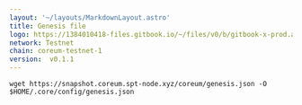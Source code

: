 ```yaml
---
layout: '~/layouts/MarkdownLayout.astro'
title: Genesis file
logo: https://1384010418-files.gitbook.io/~/files/v0/b/gitbook-x-prod.appspot.com/o/spaces%2FlCF28T3TC2kXJKw5KADQ%2Fuploads%2Fgit-blob-dd06d1ad737f1a9787e65a0f2b4fd5c902950271%2Fcoreum.png?alt=media
network: Testnet
chain: coreum-testnet-1
version:  v0.1.1
---
```

```
wget https://snapshot.coreum.spt-node.xyz/coreum/genesis.json -O $HOME/.core/config/genesis.json
```
